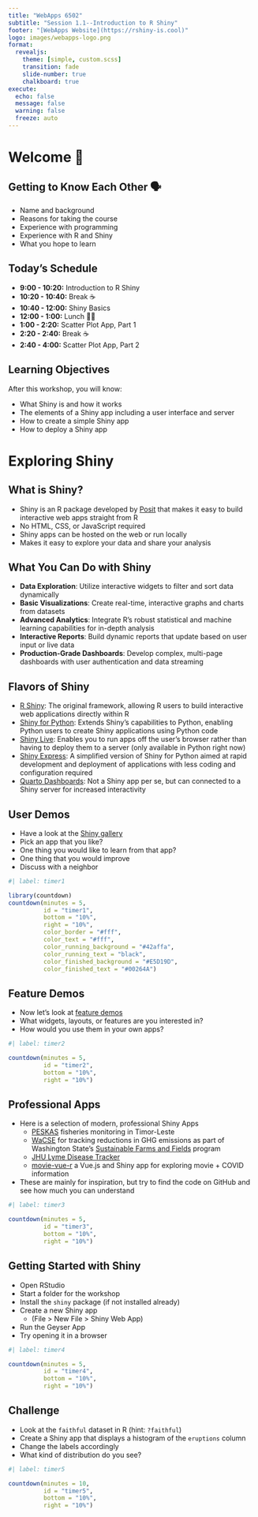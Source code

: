 ```yaml
---
title: "WebApps 6502"
subtitle: "Session 1.1--Introduction to R Shiny"
footer: "[WebApps Website](https://rshiny-is.cool)"
logo: images/webapps-logo.png
format:
  revealjs:
    theme: [simple, custom.scss]
    transition: fade
    slide-number: true
    chalkboard: true
execute:
  echo: false
  message: false
  warning: false
  freeze: auto
---
```


# Welcome 👋

## Getting to Know Each Other 🗣

- Name and background
- Reasons for taking the course
- Experience with programming
- Experience with R and Shiny
- What you hope to learn

## Today's Schedule

- **9:00 - 10:20:** Introduction to R Shiny
- **10:20 - 10:40:** Break ☕
- **10:40 - 12:00:**  Shiny Basics
- **12:00 - 1:00:** Lunch 🍕🥤 
- **1:00 - 2:20:**  Scatter Plot App, Part 1
- **2:20 - 2:40:** Break ☕ 
- **2:40 - 4:00:** Scatter Plot App, Part 2

## Learning Objectives 

After this workshop, you will know:

- What Shiny is and how it works
- The elements of a Shiny app including a user interface and server
- How to create a simple Shiny app
- How to deploy a Shiny app

# Exploring Shiny 

## What is Shiny?

::: {.incremental}
- Shiny is an R package developed by [Posit](www.posit.co) that makes it easy to build interactive web apps straight from R
- No HTML, CSS, or JavaScript required
- Shiny apps can be hosted on the web or run locally
- Makes it easy to explore your data and share your analysis
:::

## What You Can Do with Shiny {.smaller}

::: {.incremental}
- **Data Exploration**: Utilize interactive widgets to filter and sort data dynamically
- **Basic Visualizations**: Create real-time, interactive graphs and charts from datasets
- **Advanced Analytics**: Integrate R's robust statistical and machine learning capabilities for in-depth analysis
- **Interactive Reports**: Build dynamic reports that update based on user input or live data
- **Production-Grade Dashboards**: Develop complex, multi-page dashboards with user authentication and data streaming
:::

## Flavors of Shiny {.smaller}

:::{.incremental}
- [R Shiny](https://shiny.posit.co/r/getstarted/shiny-basics/lesson1/index.html): The original framework, allowing R users to build interactive web applications directly within R
- [Shiny for Python](https://shiny.posit.co/py/): Extends Shiny's capabilities to Python, enabling Python users to create Shiny applications using Python code
- [Shiny Live](https://shiny.posit.co/py/docs/jupyter-widgets.html#shinylive): Enables you to run apps off the user's browser rather than having to deploy them to a server (only available in Python right now)
- [Shiny Express](https://shiny.posit.co/blog/posts/shiny-express/): A simplified version of Shiny for Python aimed at rapid development and deployment of applications with less coding and configuration required
- [Quarto Dashboards](https://quarto.org/docs/dashboards/): Not a Shiny app per se, but can connected to a Shiny server for increased interactivity
:::

## User Demos

- Have a look at the [Shiny gallery](https://shiny.posit.co/r/gallery/#user-showcase)
- Pick an app that you like?
- One thing you would like to learn from that app?
- One thing that you would improve
- Discuss with a neighbor

```r
#| label: timer1

library(countdown)
countdown(minutes = 5, 
          id = "timer1", 
          bottom = "10%",
          right = "10%",
          color_border = "#fff",
          color_text = "#fff",
          color_running_background = "#42affa",
          color_running_text = "black",
          color_finished_background = "#E5D19D",
          color_finished_text = "#00264A")
```

## Feature Demos

- Now let's look at [feature demos](https://shiny.posit.co/r/gallery/#feature-demos)
- What widgets, layouts, or features are you interested in?
- How would you use them in your own apps?

```r
#| label: timer2

countdown(minutes = 5, 
          id = "timer2", 
          bottom = "10%",
          right = "10%")
```

## Professional Apps {.smaller}

- Here is a selection of modern, professional Shiny Apps
  - [PESKAS](https://timor.peskas.org/) fisheries monitoring in Timor-Leste
  - [WaCSE](https://wsda.shinyapps.io/WaCSE/) for tracking reductions in GHG emissions as part of Washington State's [Sustainable Farms and Fields](https://www.scc.wa.gov/programs/sustainable-farms-fields) program
  - [JHU Lyme Disease Tracker](https://www.hopkinslymetracker.org/)
  - [movie-vue-r](https://friss.shinyapps.io/shiny-vue-r/#/) a Vue.js and Shiny app for exploring movie + COVID information
- These are mainly for inspiration, but try to find the code on GitHub and see how much you can understand

```r
#| label: timer3

countdown(minutes = 5, 
          id = "timer3", 
          bottom = "10%",
          right = "10%")
```

## Getting Started with Shiny

- Open RStudio
- Start a folder for the workshop 
- Install the `shiny` package (if not installed already)
- Create a new Shiny app
  - (File > New File > Shiny Web App)
- Run the Geyser App
- Try opening it in a browser

```r
#| label: timer4

countdown(minutes = 5, 
          id = "timer4", 
          bottom = "10%",
          right = "10%")
```

## Challenge

- Look at the `faithful` dataset in R (hint: `?faithful`)
- Create a Shiny app that displays a histogram of the `eruptions` column
- Change the labels accordingly
- What kind of distribution do you see?

```r
#| label: timer5

countdown(minutes = 10, 
          id = "timer5", 
          bottom = "10%",
          right = "10%")
```





